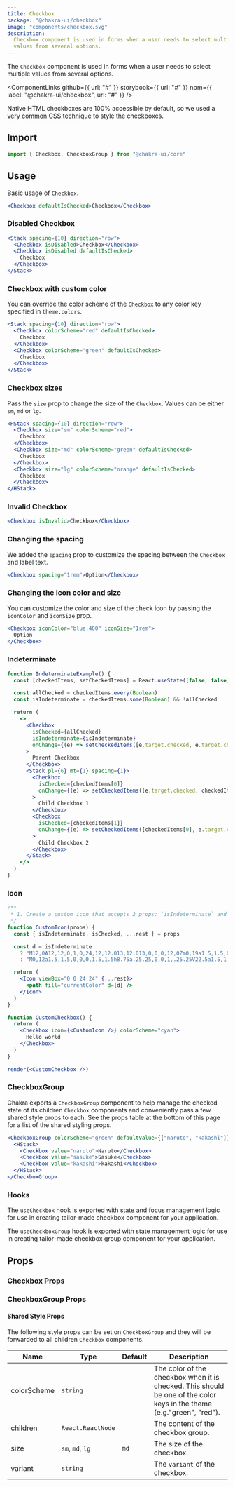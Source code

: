 ```yaml
---
title: Checkbox
package: "@chakra-ui/checkbox"
image: "components/checkbox.svg"
description:
  Checkbox component is used in forms when a user needs to select multiple
  values from several options.
---
```


The `Checkbox` component is used in forms when a user needs to select multiple
values from several options.

<ComponentLinks
  github={{ url: "#" }}
  storybook={{ url: "#" }}
  npm={{ label: "@chakra-ui/checkbox", url: "#" }}
/>

<carbon-ad></carbon-ad>

Native HTML checkboxes are 100% accessible by default, so we used a
[very common CSS technique](https://dev.to/lkopacz/create-custom-keyboard-accessible-checkboxes-2036)
to style the checkboxes.

## Import

```js
import { Checkbox, CheckboxGroup } from "@chakra-ui/core"
```

## Usage

Basic usage of `Checkbox`.

```jsx
<Checkbox defaultIsChecked>Checkbox</Checkbox>
```

### Disabled Checkbox

```jsx
<Stack spacing={10} direction="row">
  <Checkbox isDisabled>Checkbox</Checkbox>
  <Checkbox isDisabled defaultIsChecked>
    Checkbox
  </Checkbox>
</Stack>
```

### Checkbox with custom color

You can override the color scheme of the `Checkbox` to any color key specified
in `theme.colors`.

```jsx
<Stack spacing={10} direction="row">
  <Checkbox colorScheme="red" defaultIsChecked>
    Checkbox
  </Checkbox>
  <Checkbox colorScheme="green" defaultIsChecked>
    Checkbox
  </Checkbox>
</Stack>
```

### Checkbox sizes

Pass the `size` prop to change the size of the `Checkbox`. Values can be either
`sm`, `md` or `lg`.

```jsx
<HStack spacing={10} direction="row">
  <Checkbox size="sm" colorScheme="red">
    Checkbox
  </Checkbox>
  <Checkbox size="md" colorScheme="green" defaultIsChecked>
    Checkbox
  </Checkbox>
  <Checkbox size="lg" colorScheme="orange" defaultIsChecked>
    Checkbox
  </Checkbox>
</HStack>
```

### Invalid Checkbox

```jsx
<Checkbox isInvalid>Checkbox</Checkbox>
```

### Changing the spacing

We added the `spacing` prop to customize the spacing between the `Checkbox` and
label text.

```jsx live=false
<Checkbox spacing="1rem">Option</Checkbox>
```

### Changing the icon color and size

You can customize the color and size of the check icon by passing the
`iconColor` and `iconSize` prop.

```jsx live=false
<Checkbox iconColor="blue.400" iconSize="1rem">
  Option
</Checkbox>
```

### Indeterminate

```jsx
function IndeterminateExample() {
  const [checkedItems, setCheckedItems] = React.useState([false, false])

  const allChecked = checkedItems.every(Boolean)
  const isIndeterminate = checkedItems.some(Boolean) && !allChecked

  return (
    <>
      <Checkbox
        isChecked={allChecked}
        isIndeterminate={isIndeterminate}
        onChange={(e) => setCheckedItems([e.target.checked, e.target.checked])}
      >
        Parent Checkbox
      </Checkbox>
      <Stack pl={6} mt={1} spacing={1}>
        <Checkbox
          isChecked={checkedItems[0]}
          onChange={(e) => setCheckedItems([e.target.checked, checkedItems[1]])}
        >
          Child Checkbox 1
        </Checkbox>
        <Checkbox
          isChecked={checkedItems[1]}
          onChange={(e) => setCheckedItems([checkedItems[0], e.target.checked])}
        >
          Child Checkbox 2
        </Checkbox>
      </Stack>
    </>
  )
}
```

### Icon

```jsx manual=true
/**
 * 1. Create a custom icon that accepts 2 props: `isIndeterminate` and `isChecked`
 */
function CustomIcon(props) {
  const { isIndeterminate, isChecked, ...rest } = props

  const d = isIndeterminate
    ? "M12,0A12,12,0,1,0,24,12,12.013,12.013,0,0,0,12,0Zm0,19a1.5,1.5,0,1,1,1.5-1.5A1.5,1.5,0,0,1,12,19Zm1.6-6.08a1,1,0,0,0-.6.917,1,1,0,1,1-2,0,3,3,0,0,1,1.8-2.75A2,2,0,1,0,10,9.255a1,1,0,1,1-2,0,4,4,0,1,1,5.6,3.666Z"
    : "M0,12a1.5,1.5,0,0,0,1.5,1.5h8.75a.25.25,0,0,1,.25.25V22.5a1.5,1.5,0,0,0,3,0V13.75a.25.25,0,0,1,.25-.25H22.5a1.5,1.5,0,0,0,0-3H13.75a.25.25,0,0,1-.25-.25V1.5a1.5,1.5,0,0,0-3,0v8.75a.25.25,0,0,1-.25.25H1.5A1.5,1.5,0,0,0,0,12Z"

  return (
    <Icon viewBox="0 0 24 24" {...rest}>
      <path fill="currentColor" d={d} />
    </Icon>
  )
}

function CustomCheckbox() {
  return (
    <Checkbox icon={<CustomIcon />} colorScheme="cyan">
      Hello world
    </Checkbox>
  )
}

render(<CustomCheckbox />)
```

### CheckboxGroup

Chakra exports a `CheckboxGroup` component to help manage the checked state of
its children `Checkbox` components and conveniently pass a few shared style
props to each. See the props table at the bottom of this page for a list of the
shared styling props.

```jsx
<CheckboxGroup colorScheme="green" defaultValue={["naruto", "kakashi"]}>
  <HStack>
    <Checkbox value="naruto">Naruto</Checkbox>
    <Checkbox value="sasuke">Sasuke</Checkbox>
    <Checkbox value="kakashi">kakashi</Checkbox>
  </HStack>
</CheckboxGroup>
```

### Hooks

The `useCheckbox` hook is exported with state and focus management logic for use
in creating tailor-made checkbox component for your application.

The `useCheckboxGroup` hook is exported with state management logic for use in
creating tailor-made checkbox group component for your application.

## Props

### Checkbox Props

<PropsTable of="Checkbox" />

### CheckboxGroup Props

<PropsTable of="CheckboxGroup" />

#### Shared Style Props

The following style props can be set on `CheckboxGroup` and they will be
forwarded to all children `Checkbox` components.

| Name        | Type              | Default | Description                                                                                                           |
| ----------- | ----------------- | ------- | --------------------------------------------------------------------------------------------------------------------- |
| colorScheme | `string`          |         | The color of the checkbox when it is checked. This should be one of the color keys in the theme (e.g."green", "red"). |
| children    | `React.ReactNode` |         | The content of the checkbox group.                                                                                    |
| size        | `sm`, `md`, `lg`  | `md`    | The size of the checkbox.                                                                                             |
| variant     | `string`          |         | The `variant` of the checkbox.                                                                                        |
